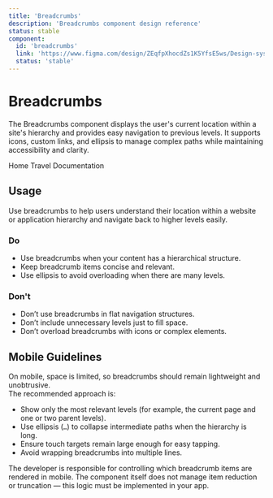```yaml
---
title: 'Breadcrumbs'
description: 'Breadcrumbs component design reference'
status: stable
component:
  id: 'breadcrumbs'
  link: 'https://www.figma.com/design/ZEqfpXhocdZs1K5YfsE5ws/Design-system?node-id=3109-2186'
  status: 'stable'
---
```


# Breadcrumbs

The Breadcrumbs component displays the user's current location within a site's hierarchy and provides easy navigation to previous levels. It supports icons, custom links, and ellipsis to manage complex paths while maintaining accessibility and clarity.

<Section current="design">

<ComponentPreview>
  <Breadcrumbs>
    <BreadcrumbLink href="/home">Home</BreadcrumbLink>
    <BreadcrumbEllipsis />
    <BreadcrumbLink href="/travel">Travel</BreadcrumbLink>
    <BreadcrumbCurrentLink href="/docs">Documentation</BreadcrumbCurrentLink>
  </Breadcrumbs>
</ComponentPreview>
<FigmaPreviewButton href="https://www.figma.com/design/ZEqfpXhocdZs1K5YfsE5ws/Design-system?node-id=3109-2186" />

## Usage

Use breadcrumbs to help users understand their location within a website or application hierarchy and navigate back to higher levels easily.

### Do

- Use breadcrumbs when your content has a hierarchical structure.
- Keep breadcrumb items concise and relevant.
- Use ellipsis to avoid overloading when there are many levels.

### Don't

- Don’t use breadcrumbs in flat navigation structures.
- Don’t include unnecessary levels just to fill space.
- Don’t overload breadcrumbs with icons or complex elements.

## Mobile Guidelines

On mobile, space is limited, so breadcrumbs should remain lightweight and unobtrusive.  
The recommended approach is:

- Show only the most relevant levels (for example, the current page and one or two parent levels).
- Use ellipsis (`…`) to collapse intermediate paths when the hierarchy is long.
- Ensure touch targets remain large enough for easy tapping.
- Avoid wrapping breadcrumbs into multiple lines.

The developer is responsible for controlling which breadcrumb items are rendered in mobile. The component itself does not manage item reduction or truncation — this logic must be implemented in your app.

</Section>

